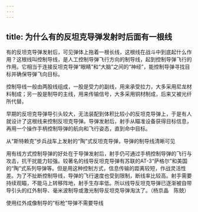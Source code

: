 ```yaml
---
---
---
```

title: 为什么有的反坦克导弹发射时后面有一根线
---




有的反坦克导弹发射后，可见弹体上拖着一根长线，这根线在战斗中到底起什么作用？这根线叫控制导线，是人工控制导弹飞行方向的制导线，起到控制导弹飞行的作用。它相当于连接反坦克导弹“眼睛”和“大脑”之间的“神经”，能控制导弹寻找目标并确保导弹飞向目标。

控制导线一般由两股线组成，一股是受力的副线，用来承受拉力，大多采用尼龙材料制成；另一股是制导的主线，用来传输信号，大多采用铜材制成，后来又被光纤所代替。

早期的反坦克导弹导引头较大，无法装配到体积比较小的反坦克导弹上，于是有人就设计了这根线来控制反坦克导弹。导弹发射后，射手从瞄准设备获得目标信息，再用一个操作手柄控制导弹的航向和飞行姿态，直到命中目标。

从“斯特赖克”步兵战车上发射的“陶”式反坦克导弹，导弹的制导线清晰可见



用有线方式控制导弹的好处在于导弹发射后，射手仍可通过手柄控制导弹的飞行与攻击，抗干扰能力较强。较著名的线导反坦克导弹有苏联的AT-3“萨格尔”和美国的“陶”式系列导弹等。但是用这种控制方式，信息传输的距离较短，作战灵活性差。为了不扯断控制导线，导弹的飞行速度也受到限制，断线率比较高。射手需要持续观瞄，不能马上转移阵地，射手生存率低。所以线导反坦克导弹已逐渐被自带导引头的红外制导、毫米波制导或激光制导反坦克导弹淘汰了。（杨京晶　陈兢）

使用红外成像制导的“标枪”导弹不需要导线